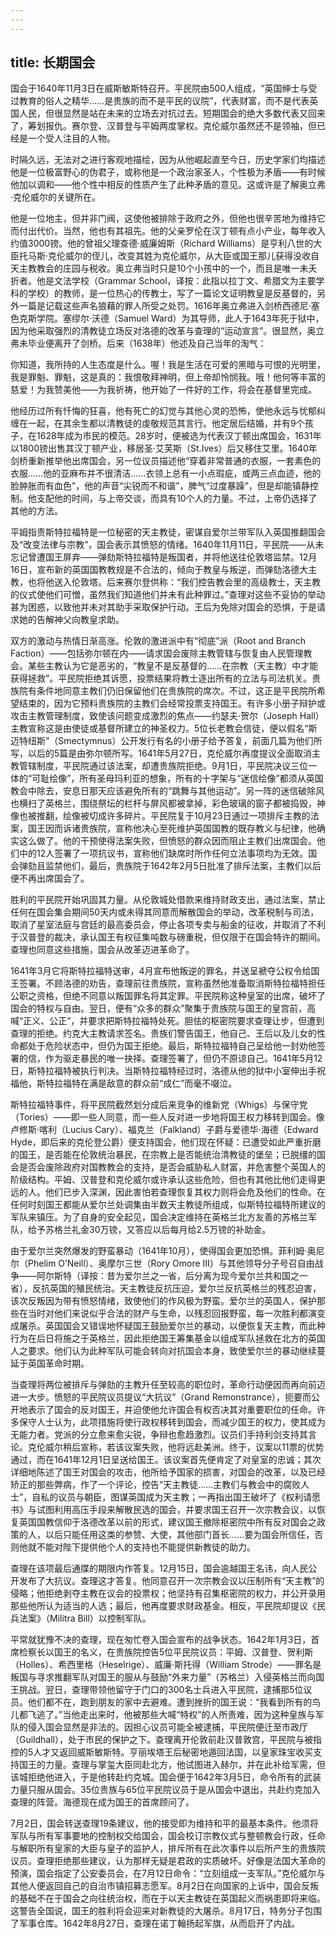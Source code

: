 ```yaml
---
---
---
```

title: 长期国会
---




国会于1640年11月3日在威斯敏斯特召开。平民院由500人组成，“英国绅士与受过教育的俗人之精华……是贵族的而不是平民的议院”，代表财富，而不是代表英国人民，但很显然是站在未来的立场去对抗过去。短期国会的绝大多数代表又回来了，筹划报仇。赛尔登、汉普登与平姆两度掌权。克伦威尔虽然还不是领袖，但已经是一个受人注目的人物。

时隔久远，无法对之进行客观地描绘，因为从他崛起直至今日，历史学家们均描述他是一位极富野心的伪君子，或称他是一个政治家圣人，个性极为矛盾——有时候他加以调和——他个性中相反的性质产生了此种矛盾的意见。这或许是了解奥立弗·克伦威尔的关键所在。

他是一位地主，但并非门阀，这使他被排除于政府之外，但他也很辛苦地为维持它而付出代价。当然，他也有其祖先。他的父亲罗伦在汉丁顿有点小产业，每年收入约值3000镑。他的曾祖父理查德·威廉姆斯（Richard Williams）是亨利八世的大臣托马斯·克伦威尔的侄儿，改变其姓为克伦威尔，从大臣或国王那儿获得没收自天主教教会的庄园与税收。奥立弗当时只是10个小孩中的一个，而且是唯一未夭折者。他是文法学校（Grammar School，译按：此指以拉丁文、希腊文为主要学科的学校）的教师，是一位热心的传教士，写了一篇论文证明教皇是反基督的，另外一篇是记载这些声名狼藉的罪人所受之处罚。1616年奥立弗进入剑桥西德尼·塞色克斯学院。塞缪尔·沃德（Samuel Ward）为其导师，此人于1643年死于狱中，因为他采取强烈的清教徒立场反对洛德的改革与查理的“运动宣言”。很显然，奥立弗未毕业便离开了剑桥。后来（1638年）他述及自己当年的淘气：

你知道，我所持的人生态度是什么。喔！我是生活在可爱的黑暗与可恨的光明里，我是罪魁、罪魁，这是真的：我恨敬拜神明，但上帝却怜悯我。哦！他何等丰富的慈爱！为我赞美他——为我祈祷，他开始了一件好的工作，将会在基督里完成。



他经历过所有忏悔的狂喜，他有死亡的幻觉与其他心灵的恐怖，使他永远与忧郁纠缠在一起，在其余生都以清教徒的虔敬规范其言行。他定居后结婚，并有9个孩子，在1628年成为市民的模范。28岁时，便被选为代表汉丁顿出席国会，1631年以1800镑出售其汉丁顿产业，移居圣·艾芙斯（St.Ives）后又移住艾里。1640年剑桥重新推举他出席国会，另一位议员描述他“穿着非常普通的衣服，一套素色的衣服……他的亚麻布并不很清洁……衣领上总有一小点瑕疵，或两三点血迹，他的脸肿胀而有血色”，他的声音“尖锐而不和谐”，脾气“过度暴躁”，但是却能镇静控制。他支配他的时间，与上帝交谈，而具有10个人的力量。不过，上帝仍选择了其他的方法。

平姆指责斯特拉福特是一位秘密的天主教徒，密谋自爱尔兰带军队入英国推翻国会及“改变法律与宗教”，国会表示其愤怒的情绪。1640年11月11日，平民院——从未忘记曾遭国王屏弃——弹劾斯特拉福特是叛国者，并将他送往伦敦塔监禁。12月16日，宣布新的英国国教教规是不合法的，倾向于教皇与叛逆，而弹劾洛德大主教，也将他送入伦敦塔。后来赛尔登供称：“我们控告教会里的高级教士，天主教的仪式使他们可憎，虽然我们知道他们并未有此种罪过。”查理对这些不妥协的举动甚为困惑，以致他并未对其助手采取保护行动。王后为免除对国会的恐惧，于是请求她的告解神父向教皇求助。

双方的激动与热情日渐高涨。伦敦的激进派中有“彻底”派（Root and Branch Faction）——包括弥尔顿在内——请求国会废除主教管辖与恢复由人民管理教会。某些主教认为它是恶劣的，“教皇不是反基督的……在宗教（天主教）中才能获得拯救”。平民院拒绝其诉愿，投票结果将教士逐出所有的立法与司法机关。贵族院有条件地同意主教们仍旧保留他们在贵族院的席次。不过，这正是平民院所希望结束的，因为它预料贵族院的主教们会经常投票支持国王。有许多小册子辩护或攻击主教管理制度，致使该问题变成激烈的焦点——约瑟夫·贺尔（Joseph Hall）主教宣称这是由使徒或基督所建立的神圣权力。5位长老教会信徒，便以假名“斯迈特纽斯”（Smectymnus）公开发行有名的小册子给予答复，前面几篇为他们所写，以后的5篇是由弥尔顿所写。1641年5月27日，克伦威尔再度提议全面取消主教管辖制度，平民院通过该法案，却遭贵族院拒绝。9月1日，平民院决议三位一体的“可耻绘像”，所有圣母玛利亚的想象，所有的十字架与“迷信绘像”都须从英国教会中除去，安息日那天应该避免所有的“跳舞与其他运动”。另一阵的迷信破除风也横扫了英格兰，围绕祭坛的栏杆与屏风都被拿掉，彩色玻璃的窗子都被捣毁，神像也被推翻，绘像被切成许多碎片。平民院复于10月23日通过一项排斥主教的法案，国王因而诉诸贵族院，宣称他决心至死维护英国国教的既存教义与纪律，他确实这么做了。他的干预使得法案失败，但愤怒的群众因而阻止主教们出席国会。他们中的12人签署了一项抗议书，宣称他们缺席时所作任何立法事项均为无效。国会弹劾且监禁他们，最后，贵族院于1642年2月5日批准了排斥法案，主教们以后便不再出席国会了。

胜利的平民院开始巩固其力量。从伦敦城处借款来维持财政支出，通过法案，禁止任何在国会集会期间50天内或未得其同意而解散国会的举动，改革税制与司法，取消了星室法庭与宫廷的最高委员会，停止各项专卖与船金的征收，并取消了不利于汉普登的裁决，承认国王有权征集吨数与磅重税，但仅限于在国会特许的期间。查理也同意这些措施，国会从改革迈进革命了。

1641年3月它将斯特拉福特送审，4月宣布他叛逆的罪名，并送呈褫夺公权令给国王签署。不顾洛德的劝告，查理前往贵族院，宣称虽然他准备取消斯特拉福特担任公职之资格，但绝不同意以叛国罪名将其定罪。平民院称这种皇室的出席，破坏了国会的特权与自由。翌日，便有“众多的群众”聚集于贵族院与国王的皇宫前，高喊“正义、公正”，并要求把斯特拉福特处死。胆怯的枢密院要求查理让步，但遭到查理的拒绝。约克大主教请求签名。贵族们警告国王，他自己、王后以及儿女的性命都处于危险状态中，但仍为国王拒绝。最后，斯特拉福特自己呈给他一封劝他签署的信，作为驱走暴民的唯一抉择。查理签署了，但仍不原谅自己。1641年5月12日，斯特拉福特被执行判决。当斯特拉福特经过时，洛德从他的狱中小室伸出手祝福他，斯特拉福特在满是敌意的群众前“成仁”而毫不啜泣。

斯特拉福特事件，将平民院截然划分成后来竞争的维新党（Whigs）与保守党（Tories）——即一些人同意，而一些人反对进一步地将国王权力移转到国会。像卢修斯·喀利（Lucius Cary）、福克兰（Falkland）子爵与爱德华·海德（Edward Hyde，即后来的克伦登公爵）便支持国会，他们现在怀疑：已遭受如此严重折磨的国王，是否能在伦敦统治暴民，在宗教上是否能统治清教徒的堡垒；已脱缰的国会是否会废除政府对国教教会的支持，是否会威胁私人财富，并危害整个英国人的阶级结构。平姆、汉普登和克伦威尔或许承认这些危险，但也有其他比他们走得更远的人。他们已步入深渊，因此害怕若查理恢复其权力则将会危及他们的性命。在任何时刻国王都能从爱尔兰处调集由半数天主教徒所组成，似斯特拉福特所建议的军队来镇压。为了自身的安全起见，国会决定维持在英格兰北方友善的苏格兰军队，给予苏格兰礼金30万镑，又答应以后每月给2.5万镑的补助金。

由于爱尔兰突然爆发的野蛮暴动（1641年10月），使得国会更加恐惧。菲利姆·奥尼尔（Phelim O’Neill）、奥摩尔三世（Rory Omore III）与其他领导分子号召自由战争——阿尔斯特（译按：昔为爱尔兰之一省，后分离为现今爱尔兰共和国之一省），反抗英国的殖民统治。天主教徒反抗压迫，爱尔兰反抗英格兰的残忍迫害，该次反叛因为带有愤怒情绪，致使他们的作风极为野蛮。爱尔兰的英国人，保护那些在当时对他们来说似乎合法的财产与生命，以残忍回报野蛮，每一次胜利都演变成屠杀。英国国会又错误地怀疑国王鼓励爱尔兰的暴动，以便恢复天主教，而此种行为在后日将施之于英格兰，因此拒绝国王筹集基金以组成军队拯救在北方的英国人之要求。他们认为此种军队可能会转向对抗国会本身，致使爱尔兰的暴动继续蔓延于英国革命时期。

当查理将两位被排斥与弹劾的主教升任至较高的职位时，革命行动便因而再向前迈进一大步。愤怒的平民院议员提议“大抗议”（Grand Remonstrance），扼要而公开地表示了国会的反对国王，并迫使他允许国会有权否决其对重要职位的任命。许多保守人士认为，此项措施将使行政权移转到国会，而减少国王的权力，使其成为无能力者。党派的分立愈来愈尖锐，争辩也愈趋激烈。议员们手持利剑支持其言论。克伦威尔稍后宣称，若该议案失败，他将远赴美洲。终于，议案以11票的优势通过，而在1641年12月1日呈送给国王。该议案首先便肯定了对皇室的忠诚；其次详细地陈述了国王对国会的攻击，他所给予国家的损害，对国会的改革，以及已经矫正的那些弊病，作了一个评论，控告“天主教徒……主教们与教会中的腐败人士”，自私的议员与朝臣，图谋英国成为天主教；一再指出国王破坏了《权利请愿书》与试图利用高压手段来解散民选的国会，并要求国王召开一次宗教会议，以恢复英国国教信仰于洛德改革以前的形式，建议国王撤除枢密院中所有反对国会之政策的人，以后只能任用这类的参赞、大使，其他部门首长……要为国会所信任，否则他就不能对陛下提供他个人的支持也不能提供新教徒的助力。

查理在该项最后通牒的期限内作答复。12月15日，国会逾越国王名讳，向人民公开发布了大抗议。查理这才答复。他同意召开一次宗教会议以压制所有“天主教”的侵略；他拒绝剥夺主教在议会的投票权；他坚持有召集枢密院的权力，并公开录用那些他所认为适当的人选；最后，他再度要求财政基金。相反，平民院却提议《民兵法案》（Militra Bill）以控制军队。

平常就犹豫不决的查理，现在匆忙卷入国会宣布的战争状态。1642年1月3日，首席检察长以国王的名义，在贵族院控告5位平民院议员：平姆、汉普登、贺利斯（Holles）、希西里格（Heselrige）、威廉·斯托得（William Strode）——罪名是叛国与寻求推翻军队对国王的服从与鼓励“外来力量”（苏格兰）入侵英格兰而向国王挑战。翌日，查理带领他留守于门口的300名士兵进入平民院，逮捕那5位议员。他们都不在，跑到朋友的家中去避难。遭到挫折的国王说：“我看到所有的鸟儿都飞逃了。”当他走出来时，他被那些大喊“特权”的人所责难，因为这种皇族与军队的侵入国会显然是非法的。因担心议员可能全被逮捕，平民院便迁至市政厅（Guildhall），处于市民的保护之下。查理离开伦敦前赴汉普敦宫，平民院与被指控的5人才又返回威斯敏斯特。亨丽埃塔王后秘密地遁回法国，以皇家珠宝收买支持国王的力量。查理与掌玺大臣同赴北方，他试图进入赫尔，并在此补给军需，但该城拒绝他进入，于是他转赴约克城。国会便于1642年3月5日，命令所有的武装力量只服从国会。35位贵族与65位平民院议员于是从国会中退出，共赴约克加入查理的阵营。海德现在成为国王的首席顾问了。

7月2日，国会转送查理19条建议，他的接受即为维持和平的最基本条件。他须将军队与所有军事要地的控制权交给国会，国会校订宗教仪式与整顿教会行政，任命与解职所有皇家的大臣与皇子的监护人，排斥所有在此次事件以后所产生的贵族院议员。查理拒绝那些建议，认为那样无疑是君政的实质破坏。好像是法国大革命的预演，国会指定了公安委员会，在7月12日命令：“立刻组成一支军队。”克伦威尔与其他人便返回自己的自治市镇招募志愿军。8月2日在向国家的上诉中，国会反叛的基础不在于国会之向往统治权，而在于以天主教徒在英国起义而祸患即将来临。这警告全国说，国王的胜利将会迎来对新教徒的大屠杀。8月17日，特务分子包围了军事仓库。1642年8月27日，查理在诺丁翰扬起军旗，从而启开了内战。